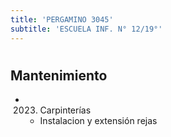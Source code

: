 ```yaml
---
title: 'PERGAMINO 3045'
subtitle: 'ESCUELA INF. N° 12/19°'
---
```


#


## Mantenimiento

*  (2023) Carpinterías 
    + Instalacion y extensión rejas



